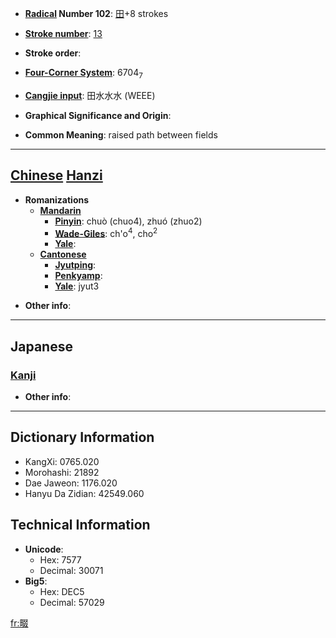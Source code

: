 * '''[[Wiktionary:Chinese radical index| Radical]] Number 102''': [[Wiktionary:Chinese radical index 田|田]]+8 strokes

* '''[[Wiktionary:Chinese total strokes index|Stroke number]]''': [[Wiktionary:Chinese total strokes index 13|13]]

* '''Stroke order''': 

* '''[[Wiktionary:Chinese four corner index|Four-Corner System]]''': 6704<sub>7</sub>

* '''[[Wiktionary:Chinese Cangjie index|Cangjie input]]''': 田水水水 (WEEE)

* '''Graphical Significance and Origin''': 

* '''Common Meaning''': raised path between fields

----

== [[Chinese]] [[Hanzi]] ==

* '''Romanizations'''
** '''[[Mandarin]]'''
*** '''[[Pinyin]]''': chuò (chuo4), zhuó (zhuo2)
*** '''[[Wade-Giles]]''': ch'o<sup>4</sup>, cho<sup>2</sup>
*** '''[[Yale]]''': 
** '''[[Cantonese]]'''
*** '''[[Jyutping]]''':
*** '''[[Penkyamp]]''': 
*** '''[[Yale]]''': jyut3

* '''Other info''': 

----

==Japanese==
===[[Kanji]]===
{{kanji|on readings=[[てつ]] (tetsu)
|kun readings=[[なわて]] (nawate)
}}

* '''Other info''':  

----

== Dictionary Information ==

* KangXi: 0765.020
* Morohashi: 21892
* Dae Jaweon: 1176.020
* Hanyu Da Zidian: 42549.060

== Technical Information ==

* '''Unicode''':
** Hex: 7577
** Decimal: 30071
* '''Big5''':
** Hex: DEC5
** Decimal: 57029

[[fr:畷]]